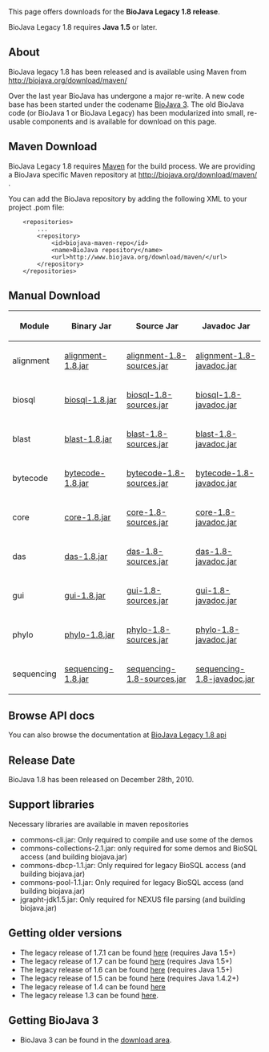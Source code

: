 This page offers downloads for the <b>BioJava Legacy 1.8 release</b>. 

BioJava Legacy 1.8 requires <b>Java 1.5</b> or later. 

== About ==
BioJava legacy 1.8 has been released and is available using Maven from http://biojava.org/download/maven/

Over the last year BioJava has undergone a major re-write. A new code base has been started under the codename [[BioJava:Download|BioJava 3]]. The old BioJava code (or BioJava 1 or BioJava Legacy) has been modularized into small, re-usable components and is available for download on this page.

== Maven Download ==
BioJava Legacy 1.8 requires [http://maven.apache.org/ Maven] for the build process. We are providing a BioJava specific Maven repository at http://biojava.org/download/maven/ .

You can add the BioJava repository by adding the following XML to your project .pom file:
<pre>
	<repositories>
		...
		<repository>
			<id>biojava-maven-repo</id>
			<name>BioJava repository</name>
			<url>http://www.biojava.org/download/maven/</url>			
		</repository>
	</repositories>
</pre>

== Manual Download ==
{|
|+
! Module
! Binary Jar
! Source Jar
! Javadoc Jar
|-
| alignment 
| [http://biojava.org/download/maven/org/biojava/alignment/1.8/alignment-1.8.jar  alignment-1.8.jar] 
| [http://biojava.org/download/maven/org/biojava/alignment/1.8/alignment-1.8-sources.jar  alignment-1.8-sources.jar] 
| [http://biojava.org/download/maven/org/biojava/alignment/1.8/alignment-1.8-javadoc.jar  alignment-1.8-javadoc.jar]
|-
| biosql 
| [http://biojava.org/download/maven/org/biojava/biosql/1.8/biosql-1.8.jar biosql-1.8.jar] 
| [http://biojava.org/download/maven/org/biojava/biosql/1.8/biosql-1.8-sources.jar biosql-1.8-sources.jar] 
| [http://biojava.org/download/maven/org/biojava/biosql/1.8/biosql-1.8-javadoc.jar biosql-1.8-javadoc.jar]
|-
| blast 
| [http://biojava.org/download/maven/org/biojava/blast/1.8/blast-1.8.jar blast-1.8.jar] 
| [http://biojava.org/download/maven/org/biojava/blast/1.8/blast-1.8-sources.jar blast-1.8-sources.jar] 
| [http://biojava.org/download/maven/org/biojava/blast/1.8/blast-1.8-javadoc.jar blast-1.8-javadoc.jar]
|-
| bytecode
| [http://biojava.org/download/maven/org/biojava/bytecode/1.8/bytecode-1.8.jar bytecode-1.8.jar] 
| [http://biojava.org/download/maven/org/biojava/bytecode/1.8/bytecode-1.8-sources.jar bytecode-1.8-sources.jar] 
| [http://biojava.org/download/maven/org/biojava/bytecode/1.8/bytecode-1.8-javadoc.jar bytecode-1.8-javadoc.jar]
|-
| core
| [http://biojava.org/download/maven/org/biojava/core/1.8/core-1.8.jar core-1.8.jar] 
| [http://biojava.org/download/maven/org/biojava/core/1.8/core-1.8-sources.jar core-1.8-sources.jar] 
| [http://biojava.org/download/maven/org/biojava/core/1.8/core-1.8-javadoc.jar core-1.8-javadoc.jar]
|-
| das
| [http://biojava.org/download/maven/org/biojava/das/1.8/das-1.8.jar das-1.8.jar] 
| [http://biojava.org/download/maven/org/biojava/das/1.8/das-1.8-sources.jar das-1.8-sources.jar] 
| [http://biojava.org/download/maven/org/biojava/das/1.8/das-1.8-javadoc.jar das-1.8-javadoc.jar]
|-
| gui
| [http://biojava.org/download/maven/org/biojava/gui/1.8/gui-1.8.jar gui-1.8.jar] 
| [http://biojava.org/download/maven/org/biojava/gui/1.8/gui-1.8-sources.jar gui-1.8-sources.jar] 
| [http://biojava.org/download/maven/org/biojava/gui/1.8/gui-1.8-javadoc.jar gui-1.8-javadoc.jar]
|-
| phylo
| [http://biojava.org/download/maven/org/biojava/phylo/1.8/phylo-1.8.jar phylo-1.8.jar] 
| [http://biojava.org/download/maven/org/biojava/phylo/1.8/phylo-1.8-sources.jar phylo-1.8-sources.jar] 
| [http://biojava.org/download/maven/org/biojava/phylo/1.8/phylo-1.8-javadoc.jar phylo-1.8-javadoc.jar]
|-
| sequencing
| [http://biojava.org/download/maven/org/biojava/sequencing/1.8/sequencing-1.8.jar sequencing-1.8.jar] 
| [http://biojava.org/download/maven/org/biojava/sequencing/1.8/sequencing-1.8-sources.jar sequencing-1.8-sources.jar] 
| [http://biojava.org/download/maven/org/biojava/sequencing/1.8/sequencing-1.8-javadoc.jar sequencing-1.8-javadoc.jar]
|}

== Browse API docs ==
You can also browse the documentation at [http://www.biojava.org/docs/api1.8/ BioJava Legacy 1.8 api]

==Release Date==
BioJava 1.8 has been released on December 28th, 2010.

== Support libraries ==
Necessary libraries are available in maven repositories
*  commons-cli.jar: Only required to compile and use some of the demos
*  commons-collections-2.1.jar: only required for some demos and BioSQL access (and building biojava.jar)
*  commons-dbcp-1.1.jar: Only required for legacy BioSQL access (and building biojava.jar)
*  commons-pool-1.1.jar: Only required for legacy BioSQL access (and building biojava.jar)
*  jgrapht-jdk1.5.jar: Only required for NEXUS file parsing (and building biojava.jar)

== Getting older versions ==
* The legacy release of 1.7.1 can be found [[BioJava:Download 1.7.1|here]] (requires Java 1.5+)
* The legacy release of 1.7 can be found [[BioJava:Download 1.7|here]] (requires Java 1.5+)
* The legacy release of 1.6 can be found [[BioJava:Download 1.6|here]] (requires Java 1.5+)
* The legacy release of 1.5 can be found [[BioJava:Download 1.5|here]] (requires Java 1.4.2+)
* The legacy release of 1.4 can be found [[BioJava:Download 1.4|here]]
* The legacy release 1.3 can be found [[BioJava:Download 1.3|here]].

== Getting BioJava 3 ==
* BioJava 3 can be found in the [http://www.biojava.org/download/ download area].